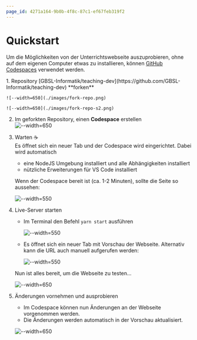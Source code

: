 ```yaml
---
page_id: 4271a164-9b0b-4f8c-87c1-ef67feb319f2
---
```



# Quickstart

Um die Möglichkeiten von der Unterrichtswebseite auszuprobieren, ohne auf dem eigenen Computer etwas zu installieren, können [GitHub Codespaces](https://github.com/features/codespaces) verwendet werden.

<Steps>
1. Repository [GBSL-Informatik/teaching-dev](https://github.com/GBSL-Informatik/teaching-dev) **forken**
    
    ![--width=650](./images/fork-repo.png)

    ![--width=650](./images/fork-repo-s2.png)

2. Im geforkten Repository, einen **Codespace** erstellen\
    ![--width=650](./images/cs-create.png)

3. Warten ☕\
    Es öffnet sich ein neuer Tab und der Codespace wird eingerichtet. Dabei wird automatisch
    - eine NodeJS Umgebung installiert und alle Abhängigkeiten installiert
    - nützliche Erweiterungen für VS Code installiert

    Wenn der Codespace bereit ist (ca. 1-2 Minuten), sollte die Seite so aussehen:

    ![--width=550](./images/cs-ready.png)

4. Live-Server starten  
    - Im Terminal den Befehl `yarn start` ausführen

        ![--width=550](./images/cs-start.png)
    - Es öffnet sich ein neuer Tab mit Vorschau der Webseite. Alternativ kann die URL auch manuell aufgerufen werden:

        ![--width=550](./images/cs-ports.png)
    
    Nun ist alles bereit, um die Webseite zu testen...

    ![--width=650](./images/cs-preview.png)
5. Änderungen vornehmen und ausprobieren
    - Im Codespace können nun Änderungen an der Webseite vorgenommen werden.
    - Die Änderungen werden automatisch in der Vorschau aktualisiert.

    ![--width=650](./images/cs-edit.png)


</Steps>